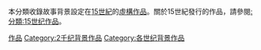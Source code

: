 本分類收錄故事背景設定在[[15世紀|15世紀]]的[[虛構作品|虛構作品]]。關於15世紀發行的作品，請參閱[[:分類:15世纪作品|:分類:15世纪作品]]。
{{CatPair|13世紀背景作品|15世紀背景作品}}

[[Category:14世纪|作品]]
[[Category:2千纪背景作品|Category:2千纪背景作品]]
[[Category:各世纪背景作品|Category:各世纪背景作品]]